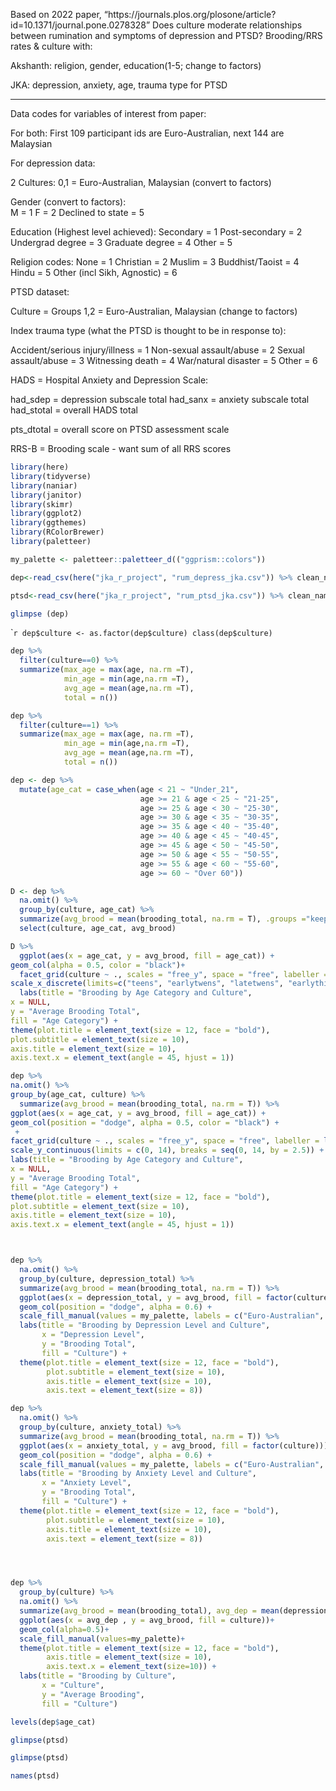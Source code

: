 Based on 2022 paper, "https://journals.plos.org/plosone/article?id=10.1371/journal.pone.0278328" Does culture moderate relationships between rumination and symptoms of depression and PTSD? 
Brooding/RRS rates & culture with: 

Akshanth:      religion, gender, education(1-5; change to factors) 

JKA:           depression, anxiety, age, trauma type for PTSD


----------------------------------------------------------------------------------------------

Data codes for variables of interest from paper:

For both: First 109 participant ids are Euro-Australian, next 144 are Malaysian

For depression data:

2 Cultures:  0,1 = Euro-Australian, Malaysian (convert to factors)

Gender (convert to factors):              
 M = 1
 F = 2
Declined to state = 5  

Education (Highest level achieved):
Secondary = 1
Post-secondary = 2
Undergrad degree = 3
Graduate degree = 4
Other = 5

Religion codes:
None = 1
Christian = 2
Muslim = 3
Buddhist/Taoist = 4
Hindu = 5
Other (incl Sikh, Agnostic) = 6

PTSD dataset:

Culture = Groups 1,2  = Euro-Australian, Malaysian (change to factors)

Index trauma type (what the PTSD is thought to be in response to):

Accident/serious injury/illness = 1
Non-sexual assault/abuse = 2
Sexual assault/abuse = 3
Witnessing death = 4
War/natural disaster = 5
Other = 6       

HADS = Hospital Anxiety and Depression Scale: 

had_sdep = depression subscale total
had_sanx = anxiety subscale total
had_stotal = overall HADS total

pts_dtotal = overall score on PTSD assessment scale

RRS-B = Brooding scale - want sum of all RRS scores

```r
library(here)
library(tidyverse)
library(naniar)
library(janitor)
library(skimr)
library(ggplot2)
library(ggthemes)
library(RColorBrewer)
library(paletteer)
```

```r
my_palette <- paletteer::paletteer_d(("ggprism::colors"))
```

```r
dep<-read_csv(here("jka_r_project", "rum_depress_jka.csv")) %>% clean_names
```

```r
ptsd<-read_csv(here("jka_r_project", "rum_ptsd_jka.csv")) %>% clean_names
```

```r
glimpse (dep)
```

````r
dep$culture <- as.factor(dep$culture)
class(dep$culture)
```


```r
dep %>% 
  filter(culture==0) %>% 
  summarize(max_age = max(age, na.rm =T),
            min_age = min(age,na.rm =T),
            avg_age = mean(age,na.rm =T),
            total = n())
```

```r
dep %>% 
  filter(culture==1) %>% 
  summarize(max_age = max(age, na.rm =T),
            min_age = min(age,na.rm =T),
            avg_age = mean(age,na.rm =T),
            total = n())
```

```r
dep <- dep %>% 
  mutate(age_cat = case_when(age < 21 ~ "Under_21",
                             age >= 21 & age < 25 ~ "21-25",
                             age >= 25 & age < 30 ~ "25-30",
                             age >= 30 & age < 35 ~ "30-35",
                             age >= 35 & age < 40 ~ "35-40",
                             age >= 40 & age < 45 ~ "40-45",
                             age >= 45 & age < 50 ~ "45-50",
                             age >= 50 & age < 55 ~ "50-55",
                             age >= 55 & age < 60 ~ "55-60",
                             age >= 60 ~ "Over 60"))
```

```r
D <- dep %>%
  na.omit() %>%
  group_by(culture, age_cat) %>%
  summarize(avg_brood = mean(brooding_total, na.rm = T), .groups ="keep") %>%
  select(culture, age_cat, avg_brood)
```

```r
D %>% 
  ggplot(aes(x = age_cat, y = avg_brood, fill = age_cat)) +
geom_col(alpha = 0.5, color = "black")+
  facet_grid(culture ~ ., scales = "free_y", space = "free", labeller = labeller(culture = c(`0` = "Euro-Australian", `1` = "Malaysian"))) +
scale_x_discrete(limits=c("teens", "earlytwens", "latetwens", "earlythirs", "latethirs", "earlyfors", "latefors", "earlyfifs", "latefifs", "sixties"))+
  labs(title = "Brooding by Age Category and Culture",
x = NULL,
y = "Average Brooding Total",
fill = "Age Category") +
theme(plot.title = element_text(size = 12, face = "bold"),
plot.subtitle = element_text(size = 10),
axis.title = element_text(size = 10),
axis.text.x = element_text(angle = 45, hjust = 1))
```



```r
dep %>%
na.omit() %>%
group_by(age_cat, culture) %>%
  summarize(avg_brood = mean(brooding_total, na.rm = T)) %>%
ggplot(aes(x = age_cat, y = avg_brood, fill = age_cat)) +
geom_col(position = "dodge", alpha = 0.5, color = "black") +
 +
facet_grid(culture ~ ., scales = "free_y", space = "free", labeller = labeller(culture = c(`0` = "Euro-Australian", `1` = "Malaysian"))) +
scale_y_continuous(limits = c(0, 14), breaks = seq(0, 14, by = 2.5)) +
labs(title = "Brooding by Age Category and Culture",
x = NULL,
y = "Average Brooding Total",
fill = "Age Category") +
theme(plot.title = element_text(size = 12, face = "bold"),
plot.subtitle = element_text(size = 10),
axis.title = element_text(size = 10),
axis.text.x = element_text(angle = 45, hjust = 1))
```

```r

```


```r
```


```r
dep %>% 
  na.omit() %>% 
  group_by(culture, depression_total) %>% 
  summarize(avg_brood = mean(brooding_total, na.rm = T)) %>% 
  ggplot(aes(x = depression_total, y = avg_brood, fill = factor(culture))) +
  geom_col(position = "dodge", alpha = 0.6) +
  scale_fill_manual(values = my_palette, labels = c("Euro-Australian", "Malaysian")) +
  labs(title = "Brooding by Depression Level and Culture",
       x = "Depression Level",
       y = "Brooding Total",
       fill = "Culture") + 
  theme(plot.title = element_text(size = 12, face = "bold"),
        plot.subtitle = element_text(size = 10),
        axis.title = element_text(size = 10),
        axis.text = element_text(size = 8))


```


```r
dep %>% 
  na.omit() %>% 
  group_by(culture, anxiety_total) %>% 
  summarize(avg_brood = mean(brooding_total, na.rm = T)) %>% 
  ggplot(aes(x = anxiety_total, y = avg_brood, fill = factor(culture))) +
  geom_col(position = "dodge", alpha = 0.6) +
  scale_fill_manual(values = my_palette, labels = c("Euro-Australian", "Malaysian")) +
  labs(title = "Brooding by Anxiety Level and Culture",
       x = "Anxiety Level",
       y = "Brooding Total",
       fill = "Culture") + 
  theme(plot.title = element_text(size = 12, face = "bold"),
        plot.subtitle = element_text(size = 10),
        axis.title = element_text(size = 10),
        axis.text = element_text(size = 8))


```

```r




```



```r

```

```r


```


```r
dep %>% 
  group_by(culture) %>% 
  na.omit() %>% 
  summarize(avg_brood = mean(brooding_total), avg_dep = mean(depression_total), avg_anx = mean(anxiety_total)) %>% 
  ggplot(aes(x = avg_dep , y = avg_brood, fill = culture))+
  geom_col(alpha=0.5)+
  scale_fill_manual(values=my_palette)+
  theme(plot.title = element_text(size = 12, face = "bold"),
        axis.title = element_text(size = 10),
        axis.text.x = element_text(size=10)) +
  labs(title = "Brooding by Culture",
       x = "Culture",
       y = "Average Brooding",
       fill = "Culture")

```

```r
levels(dep$age_cat)

```


```r
glimpse(ptsd)
```




```r
glimpse(ptsd)
```

```r
names(ptsd)
```


